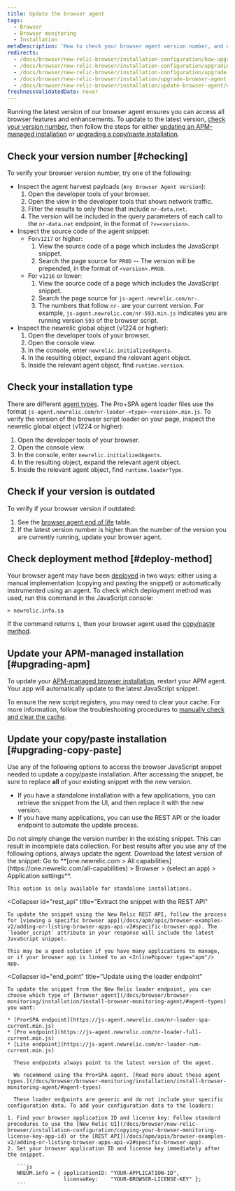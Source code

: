```yaml
---
title: Update the browser agent
tags:
  - Browser
  - Browser monitoring
  - Installation
metaDescription: 'How to check your browser agent version number, and update to the latest version of the browser agent.'
redirects:
  - /docs/browser/new-relic-browser/installation-configuration/how-upgrade-browser-agent
  - /docs/browser/new-relic-browser/installation-configuration/upgrading-browser-agent
  - /docs/browser/new-relic-browser/installation-configuration/upgrade-browser-agent
  - /docs/browser/new-relic-browser/installation/upgrade-browser-agent
  - /docs/browser/new-relic-browser/installation/update-browser-agent/embed
freshnessValidatedDate: never
---
```


Running the latest version of our browser agent ensures you can access all browser features and enhancements. To update to the latest version, [check your version number](#checking), then follow the steps for either [updating an APM-managed installation](#upgrading-apm) or [upgrading a copy/paste installation](#upgrading-copy-paste).

## Check your version number [#checking]

To verify your browser version number, try one of the following:

* Inspect the agent harvest payloads (`Any Browser Agent Version`):
  1. Open the developer tools of your browser.
  2. Open the view in the developer tools that shows network traffic.
  3. Filter the results to only those that include `nr-data.net`.
  4. The version will be included in the query parameters of each call to the `nr-data.net` endpoint, in the format of `?v=<version>`.
* Inspect the source code of the agent snippet:
  * For`v1217` or higher:
    1. View the source code of a page which includes the JavaScript snippet.
    2. Search the page source for `PROD` -- The version will be prepended, in the format of `<version>.PROD`.
  * For `v1216` or lower:
    1. View the source code of a page which includes the JavaScript snippet.
    2. Search the page source for `js-agent.newrelic.com/nr-`.
    3. The numbers that follow `nr-` are your current version. For example, `js-agent.newrelic.com/nr-593.min.js` indicates you are running version `593` of the browser script.
* Inspect the newrelic global object (v1224 or higher):
  1. Open the developer tools of your browser.
  2. Open the console view.
  3. In the console, enter `newrelic.initializedAgents`.
  4. In the resulting object, expand the relevant agent object.
  5. Inside the relevant agent object, find `runtime.version`.

## Check your installation type

There are different [agent types](/docs/browser/new-relic-browser/configuration/change-browser-agent-type#agent-types). The Pro+SPA agent loader files use the format `js-agent.newrelic.com/nr-loader-<type>-<version>.min.js`.
To verify the version of the browser script loader on your page, inspect the newrelic global object (v1224 or higher):

1. Open the developer tools of your browser.
2. Open the console view.
3. In the console, enter `newrelic.initializedAgents`.
4. In the resulting object, expand the relevant agent object.
5. Inside the relevant agent object, find `runtime.loaderType`.

## Check if your version is outdated

To verify if your browser version if outdated:

1. See the [browser agent end of life](/docs/browser/browser-monitoring/getting-started/browser-agent-eol-policy/) table.
2. If the latest version number is higher than the number of the version you are currently running, update your browser agent.

## Check deployment method [#deploy-method]

Your browser agent may have been [deployed](/docs/browser/browser-monitoring/installation/install-browser-monitoring-agent/#options) in two ways: either using a manual implementation (copying and pasting the snippet) or automatically instrumented using an <InlinePopover type="apm"/> agent. To check which deployment method was used, run this command in the JavaScript console:

```
> newrelic.info.sa
```

If the command returns `1`, then your browser agent used the [copy/paste method](#upgrading-copy-paste).

## Update your APM-managed installation [#upgrading-apm]

To update your [APM-managed browser installation](/docs/browser/browser-monitoring/installation/install-browser-monitoring-agent/#options), restart your APM agent. Your app will automatically update to the latest JavaScript snippet.

To ensure the new script registers, you may need to clear your cache. For more information, follow the troubleshooting procedures to [manually check and clear the cache](/docs/browser/new-relic-browser/troubleshooting/troubleshooting-browser-monitoring-installation#manual_check_cache).

## Update your copy/paste installation [#upgrading-copy-paste]

Use any of the following options to access the browser JavaScript snippet needed to update a copy/paste installation. After accessing the snippet, be sure to replace <DNT>**all**</DNT> of your existing snippet with the new version.

* If you have a standalone installation with a few applications, you can retrieve the snippet from the UI, and then replace it with the new version.
* If you have many applications, you can use the REST API or the loader endpoint to automate the update process.

<Callout variant="caution">
  Do not simply change the version number in the existing snippet. This can result in incomplete data collection. For best results after you use any of the following options, always update the agent.
</Callout>

<CollapserGroup>
  <Collapser
    id="snippet"
    title="Retrieve the snippet from the UI"
  >
    Download the latest version of the snippet: Go to <DNT>**[one.newrelic.com > All capabilities](https://one.newrelic.com/all-capabilities) > Browser > (select an app) > Application settings**</DNT>.

    This option is only available for standalone installations.
  </Collapser>

  <Collapser
    id="rest_api"
    title="Extract the snippet with the REST API"
  >
    To update the snippet using the New Relic REST API, follow the process for [viewing a specific browser app](/docs/apm/apis/browser-examples-v2/adding-or-listing-browser-apps-api-v2#specific-browser-app). The `loader_script` attribute in your response will include the latest JavaScript snippet.

    This may be a good solution if you have many applications to manage, or if your browser app is linked to an <InlinePopover type="apm"/> app.
  </Collapser>

  <Collapser
    id="end_point"
    title="Update using the loader endpoint"
  >
    To update the snippet from the New Relic loader endpoint, you can choose which type of [browser agent](/docs/browser/browser-monitoring/installation/install-browser-monitoring-agent/#agent-types) you want:

    * [Pro+SPA endpoint](https://js-agent.newrelic.com/nr-loader-spa-current.min.js)
    * [Pro endpoint](https://js-agent.newrelic.com/nr-loader-full-current.min.js)
    * [Lite endpoint](https://js-agent.newrelic.com/nr-loader-rum-current.min.js)

      These endpoints always point to the latest version of the agent.

      We recommend using the Pro+SPA agent. [Read more about these agent types.](/docs/browser/browser-monitoring/installation/install-browser-monitoring-agent/#agent-types)

      These loader endpoints are generic and do not include your specific configuration data. To add your configuration data to the loaders:

    1. Find your browser application ID and license key: Follow standard procedures to use the [New Relic UI](/docs/browser/new-relic-browser/installation-configuration/copying-your-browser-monitoring-license-key-app-id) or the [REST API](/docs/apm/apis/browser-examples-v2/adding-or-listing-browser-apps-api-v2#specific-browser-app).
    2. Set your browser application ID and license key immediately after the snippet.

       ```js
       NREUM.info = { applicationID: "YOUR-APPLICATION-ID",
                      licenseKey:    "YOUR-BROWSER-LICENSE-KEY" };
       ```
  </Collapser>
</CollapserGroup>
